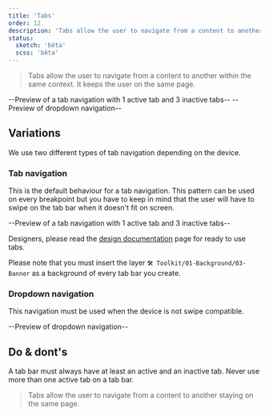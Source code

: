 ```yaml
---
title: 'Tabs'
order: 12
description: 'Tabs allow the user to navigate from a content to another within the same context. It keeps the user on the same page.'
status:
  sketch: 'bêta'
  scss: 'bêta'
---
```


> Tabs allow the user to navigate from a content to another within the same context. It keeps the user on the same page.

--Preview of a tab navigation with 1 active tab and 3 inactive tabs--
--Preview of dropdown navigation--

## Variations

We use two different types of tab navigation depending on the device.

### Tab navigation

This is the default behaviour for a tab navigation. This pattern can be used on every breakpoint but you have to keep in mind that the user will have to swipe on the tab bar when it doesn't fit on screen.

--Preview of a tab navigation with 1 active tab and 3 inactive tabs--

<Highlight theme="tips" title="Ready to use">

Designers, please read the [design documentation](/Components/Tabs/design/) page for ready to use tabs.

<Highlight theme="warning" title="Important notice">

Please note that you must insert the layer `🛠 Toolkit/01-Background/03-Banner` as a background of every tab bar you create.

</Highlight>

### Dropdown navigation

This navigation must be used when the device is not swipe compatible.

--Preview of dropdown navigation--

## Do & dont's

<HintItem>A tab bar must always have at least an active and an inactive tab.</HintItem>
<HintItem dont>
  Never use more than one active tab on a tab bar.
</HintItem>
> Tabs allow the user to navigate from a content to another staying on the same page. 
